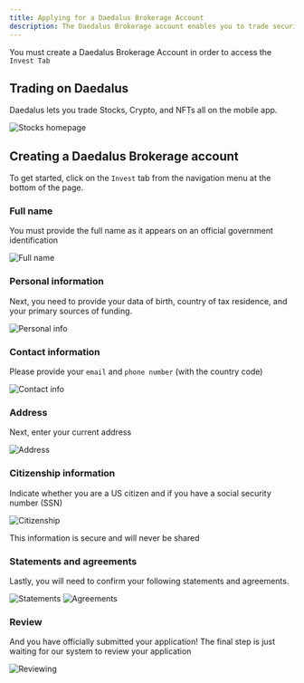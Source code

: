 ```yaml
---
title: Applying for a Daedalus Brokerage Account
description: The Daedalus Brokerage account enables you to trade securities and crypto directly on the mobile app
---
```


<Note>

You must create a Daedalus Brokerage Account in order to access the `Invest Tab`

</Note>

## Trading on Daedalus

Daedalus lets you trade Stocks, Crypto, and NFTs all on the mobile app.

<Frame>
  <img
    class="h-96 rounded"
    src="/images/mobile/stocks.png"
    alt="Stocks homepage"
  />
</Frame>

## Creating a Daedalus Brokerage account

To get started, click on the `Invest` tab from the navigation menu at the bottom of the page.

### Full name

You must provide the full name as it appears on an official government identification

<Frame>
  <img
    class="h-96 rounded"
    src="/images/mobile/brokerage/name.png"
    alt="Full name"
  />
</Frame>

### Personal information

Next, you need to provide your data of birth, country of tax residence, and your primary sources of funding.

<Frame>
  <img
    class="h-96 rounded"
    src="/images/mobile/brokerage/personal-info.png"
    alt="Personal info"
  />
</Frame>

### Contact information

Please provide your `email` and `phone number` (with the country code)

<Frame>
  <img
    class="h-96 rounded"
    src="/images/mobile/brokerage/contact-info.png"
    alt="Contact info"
  />
</Frame>

### Address

Next, enter your current address

<Frame>
  <img
    class="h-96 rounded"
    src="/images/mobile/brokerage/address.png"
    alt="Address"
  />
</Frame>

### Citizenship information

Indicate whether you are a US citizen and if you have a social security number (SSN)

<Frame>
  <img
    class="h-96 rounded"
    src="/images/mobile/brokerage/citizenship.png"
    alt="Citizenship"
  />
</Frame>

<Note>

This information is secure and will never be shared

</Note>

### Statements and agreements

Lastly, you will need to confirm your following statements and agreements.

<Frame>
  <img
    class="h-96 rounded"
    src="/images/mobile/brokerage/statements.png"
    alt="Statements"
  />
</Frame>

<Frame>
  <img
    class="h-96 rounded"
    src="/images/mobile/brokerage/agreements.png"
    alt="Agreements"
  />
</Frame>

### Review

And you have officially submitted your application! The final step is just waiting for our system to review your application

<Frame>
  <img
    class="h-96 rounded"
    src="/images/mobile/brokerage/reviewing.png"
    alt="Reviewing"
  />
</Frame>

